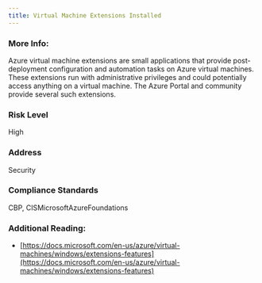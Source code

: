 ```yaml
---
title: Virtual Machine Extensions Installed
---
```


### More Info:

Azure virtual machine extensions are small applications that provide post-deployment configuration and automation tasks on Azure virtual machines. These extensions run with administrative privileges and could potentially access anything on a virtual machine. The Azure Portal and community provide several such extensions.

### Risk Level

High

### Address

Security

### Compliance Standards

CBP, CISMicrosoftAzureFoundations

### Additional Reading:

- [https://docs.microsoft.com/en-us/azure/virtual-machines/windows/extensions-features](https://docs.microsoft.com/en-us/azure/virtual-machines/windows/extensions-features)
